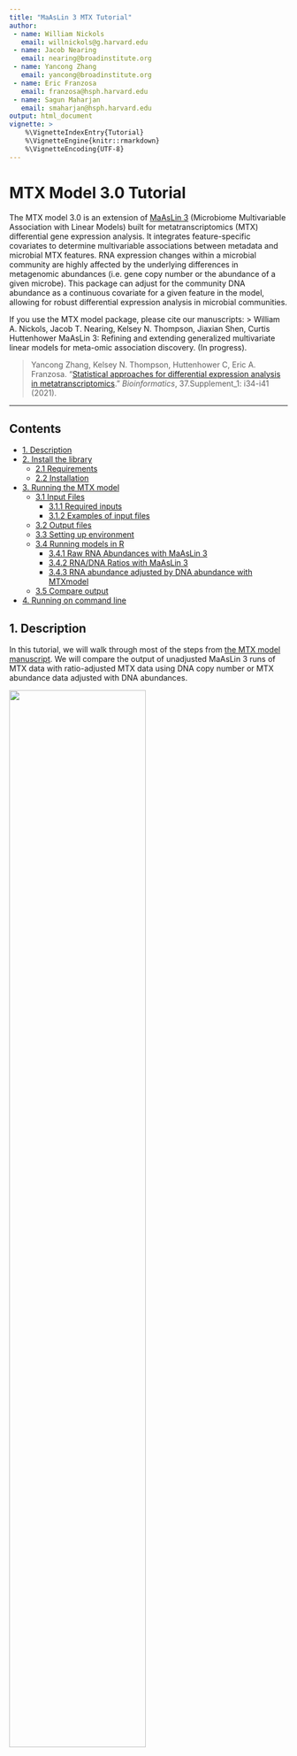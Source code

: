 ```yaml
---
title: "MaAsLin 3 MTX Tutorial"
author:
 - name: William Nickols
   email: willnickols@g.harvard.edu
 - name: Jacob Nearing
   email: nearing@broadinstitute.org
 - name: Yancong Zhang
   email: yancong@broadinstitute.org
 - name: Eric Franzosa
   email: franzosa@hsph.harvard.edu
 - name: Sagun Maharjan
   email: smaharjan@hsph.harvard.edu
output: html_document
vignette: >
    %\VignetteIndexEntry{Tutorial}
    %\VignetteEngine{knitr::rmarkdown}
    %\VignetteEncoding{UTF-8}
---
```


# MTX Model 3.0 Tutorial #

The MTX model 3.0 is an extension of [MaAsLin 3](http://huttenhower.sph.harvard.edu/maaslin3) (Microbiome Multivariable Association with Linear Models) built for metatranscriptomics (MTX) differential gene expression analysis. It integrates feature-specific covariates to determine multivariable associations between metadata and microbial MTX features. RNA expression changes within a microbial community are highly affected by the underlying differences in metagenomic abundances (i.e. gene copy number or the abundance of a given microbe). This package can adjust for the community DNA abundance as a continuous covariate for a given feature in the model, allowing for robust differential expression analysis in microbial communities. 

If you use the MTX model package, please cite our manuscripts:
> William A. Nickols, Jacob T. Nearing, Kelsey N. Thompson, Jiaxian Shen, Curtis Huttenhower 
MaAsLin 3: Refining and extending generalized multivariate linear models for meta-omic association discovery. (In progress).

> Yancong Zhang, Kelsey N. Thompson, Huttenhower C, Eric A. Franzosa. "[Statistical approaches for differential expression analysis in metatranscriptomics](https://academic.oup.com/bioinformatics/article/37/Supplement_1/i34/6319701)." *Bioinformatics*, 37.Supplement_1: i34-i41 (2021).

--------------------------------------------

## Contents ##
* [1. Description](#1-description)
* [2. Install the library](#2-install-the-library)
    * [2.1 Requirements](#21-requirements)
    * [2.2 Installation](#22-installation)
* [3. Running the MTX model](#3-running-the-mtx-model)
    * [3.1 Input Files](#31-input-files)
         * [3.1.1 Required inputs](#311-required-inputs)
         * [3.1.2 Examples of input files](#312-examples-of-input-files)
    * [3.2 Output files](#32-output-files)
    * [3.3 Setting up environment](#33-setting-up-environment)
    * [3.4 Running models in R](#34-running-models-in-R)
    	* [3.4.1 Raw RNA Abundances with MaAsLin 3](#341-raw-rna-abundances-with-maaslin-3)
    	* [3.4.2 RNA/DNA Ratios with MaAsLin 3](#342-rna-dna-ratios-with-maaslin-3)
    	* [3.4.3 RNA abundance adjusted by DNA abundance with MTXmodel](#343-rna-abundance-adjusted-by-dna-abundance-with-mtxmodel)
    * [3.5 Compare output](#35-compare-output)
* [4. Running on command line](#4-running-on-command-line)

## 1. Description

In this tutorial, we will walk through most of the steps from [the MTX model manuscript](https://academic.oup.com/bioinformatics/article/37/Supplement_1/i34/6319701). We will compare the output of unadjusted MaAsLin 3 runs of MTX data with ratio-adjusted MTX data using DNA copy number or MTX abundance data adjusted with DNA abundances. 

<img src="https://github.com/biobakery/biobakery/blob/master/images/Figure_MTXmodel.png" width="70%" />

# 2. Install the library 

## 2.1 Requirements

The latest development version of MaAsLin 3 can be installed from GitHub using the `devtools` package. For MaAsLin 3 to install, you will need R >= 4.3. If your version is older than that, please refer to section [Installing R for the first time](https://github.com/biobakery/biobakery/wiki/maaslin3#1-installing-r) from the MaAsLin 3 tutorial to download the latest R.

```r
# Install devtools if not present
if (!require('devtools', character.only = TRUE)) {
  install.packages('devtools')
}

# Install MaAsLin 3
library("devtools")
install_github("biobakery/MaAsLin3")
```

```r
for (lib in c('maaslin3', 'dplyr', 'ggplot2', 'knitr', 'kableExtra')) {
    suppressPackageStartupMessages(require(lib, character.only = TRUE))
}
```

# 3. Running the MTX model

The MTX model can be run from the command line or as an R function. Both methods require the same arguments, have the same options, and use the same default settings.

## 3.1 Input Files

### 3.1.1 Required inputs
The MTX model requires three input files:

1. A feature table of RNA abundances - we generated this with [HUMAnN 2](https://huttenhower.sph.harvard.edu/humann2/)
    * Formatted with features as columns and samples as rows.
    * The transposition of this format is also okay.
    * Possible features in this file include RNA abundance of genes, enzymes, or pathways.
    * This can be a filepath to a tab-delimited file.
2. Covariate DNA data of features file
    * Formatted with features as columns and samples as rows.
    * The transposition of this format is also okay.
    * Possible data in this file include DNA abundance of genes, enzymes, or pathways.
    * This can be a filepath to a tab-delimited file.
3. Metadata file
    * Formatted with features as columns and samples as rows.
    * The transposition of this format is also okay.
    * Possible metadata in this file include pH, disease status, or age.
    * This can be a filepath to a tab-delimited file.

The data file can contain samples not included in the metadata file (as true for the reverse case of more samples in the metadata). For both cases, those samples that are not included in both files will be removed prior to model construction. Additionally, The sample order within the files does not need to match as MaAsLin 3 will double check this for us.

### 3.1.2 Examples of input files

Example input files can be found in the ``inst/extdata`` folder of the MaAsLin 3 source. The files provided were generated from the HMP2 data which can be downloaded from https://ibdmdb.org/.

``HMP2_pwyRNA.tsv``: is a tab-delimited file with pathways as columns and samples as rows. It is a subset of the pathway file so it just includes the pathway RNA abundances for all samples.

``HMP2_pwyDNA.tsv``: is a tab-delimited file with pathways as columns and samples as rows. It is a subset of the pathway file so it just includes the pathway DNA abundances for all samples.

``HMP2_pwy.RNA_DNA_ratio.tsv``: is a tab-delimited file with pathways as columns and samples as rows. It is a subset of the pathway file so it just includes the pathway RNA abundances for all samples and it has been normalized as a ratio of the underlying (matched) DNA abundances. 

``HMP2_metadata.tsv``: is a tab-delimited file with samples as rows and metadata as columns. It is a subset of the metadata file that just includes some of the fields.

```R
### RNA abundances
input_data <- system.file(
  'extdata','HMP2_pwyRNA.tsv', package="maaslin3")

df_input_data = read.table(file = input_data,
                           header = TRUE,
                           sep = "\t", 
                           row.names = 1,
                           stringsAsFactors = FALSE)
df_input_data[1:5, 1:5]

# RNA/DNA ratio data 
input_dataratio <- system.file(
 'extdata','HMP2_pwy.RNA_DNA_ratio.tsv', package="maaslin3")
df_input_dataratio = read.table(file = input_dataratio,
                                header = TRUE,
                                sep = "\t", 
                                row.names = 1,
                                stringsAsFactors = FALSE)
df_input_dataratio[1:5, 1:5]

# Metadata from the HMP2
input_metadata <-system.file(
  'extdata','HMP2_metadata.tsv', package="maaslin3")
df_input_metadata = read.table(file             = input_metadata,
                               header           = TRUE,
                               sep              = "\t", 
                               row.names        = 1,
                               stringsAsFactors = FALSE)
df_input_metadata[1:5, 1:5]

# DNA data 
input_dnadata <- system.file(
  'extdata','HMP2_pwyDNA.tsv', package="maaslin3")
df_input_dnadata = read.table(file             = input_dnadata,
                               header           = TRUE,
                               sep              = "\t", 
                               row.names        = 1,
                               stringsAsFactors = FALSE)
df_input_dnadata[1:5, 1:5]
```

## 3.2 Output files

The MTX model generates the same types of output files with MaAsLin 3: data and visualization. See more details in the [MaAsLin 3 manual](https://github.com/biobakery/Maaslin3?tab=readme-ov-file#output-files). For this tutorial, we also will run two models using `maaslin3` instead of the wrapper. 

## 3.3 Setting up the environment

Next, we are going to run the model in three different ways: 
  1. The raw RNA abundances from HUMAnN with MaAsLin 2
  2. The RNA/DNA ratios - which were created using a helper script from HUMAnN on paired MGX/MTX data with MaAsLin 2
  3. Using the MTXmodel library to further adjust the raw RNA abundance by the underlying DNA abundances

## 3.4 Running models in R
### 3.4.1 Raw RNA Abundances with MaAsLin 2

In this first example run on MTX data, we will run MaAsLin 2 on the RNA pathway abundances as characterized by HUMAnN 2 but not normalized by the matched DNA of these samples.  

```r
library(Maaslin2)
fit_rna <- Maaslin2(
  df_input_data, df_input_metadata, 'demo_output_rna', transform = "LOG",
  fixed_effects = c('diagnosis', 'dysbiosisnonIBD','dysbiosisUC','dysbiosisCD', 'antibiotics', 'age'),
  random_effects = c('site', 'subject'),
  reference = "diagnosis,nonIBD",
  normalization = 'NONE',
  standardize = FALSE
)
```
<img src="https://github.com/biobakery/biobakery/blob/master/images/heatmap_rawRNA.png" width="60%" />


### 3.4.2 RNA/DNA Ratios with MaAsLin 2 
Next, we will run the same model changing the input to the RNA/DNA ratio `data.frame`. 

```r
fit_rna_ratio <- Maaslin2(
  df_input_dataratio, df_input_metadata, 'demo_output_rna_ratio', transform = "LOG",
  fixed_effects = c('diagnosis', 'dysbiosisnonIBD','dysbiosisUC','dysbiosisCD', 'antibiotics', 'age'),
  random_effects = c('site', 'subject'),
  reference = "diagnosis,nonIBD",
  normalization = 'NONE',
  standardize = FALSE
)
```
<img src="https://github.com/biobakery/biobakery/blob/master/images/heatmap_rna_ratio.png" width="60%" />

Finally, we run the MTXmodel. Here we will switch the `input_data` back to the raw RNA abundance file (CPM normalized), and add a flag for the DNA abundance file, `input_dnadata = input_dnadata`, which will add the covariate of the DNA abundance to the linear model as it runs within MaAsLin 2. The other MTXmodel specific flag is `--rna_dna_flt=lenient` which applies different levels of filtering for the zeros in the data. This flag can be tuned depending on how zero-inflated your data is,  the default is lenient which filters out any features that are absent in either the DNA or the RNA (must have at least one sample with some abundance in the RNA and DNA).  

### 3.4.3 RNA abundance adjusted by DNA abundance with MTXmodel

```r
library(MTXmodel)
fit_rna_dna <- MTXmodel(
  df_input_data, df_input_metadata, 'demo_output_rna_dna', transform = "LOG",
  fixed_effects = c('diagnosis', 'dysbiosisnonIBD','dysbiosisUC','dysbiosisCD', 'antibiotics', 'age'),
  random_effects = c('site', 'subject'),
  reference = "diagnosis,nonIBD",
  normalization = 'NONE',
  standardize = FALSE,
  input_dnadata = df_input_dnadata
)
```
<img src="https://github.com/biobakery/biobakery/blob/master/images/heatmap_rna_dna.png" width="60%" />


## 3.5 Compare output

Finally, let's use some simple R scripts to compare the results from each model:

First, we will just look at the raw counts of features associated with the CD term in the diagnosis variable. To do this we will use the base R function ``subset`` to subset the results to just the ones from the diagnosis comparisons and ``table`` to count the number of pathways that were associated with UC/CD in each model. 

```r
#compare the raw counts of features associated with CD
results_rna = subset(fit_rna$results, metadata == "diagnosis")
table(results_rna$value)
#CD/UC = 186

results_rna_ratio = subset(fit_rna_ratio$results, metadata == "diagnosis")
table(results_rna_ratio$value)
#CD/UC = 37

results_rna_dna = subset(fit_rna_dna$results, metadata == "diagnosis")
table(results_rna_dna$value)
#CD/UC = 178
```
As you can tell, this number was highly dependent on the model, with most results coming from the raw RNA abundances through MaAsLin and the least results from the RNA/DNA ratio data once again with the MaAsLin function. 

Next, let's look at which (if any) features overlapped between the models. We can do this with the `intersect` call in R:

```r
# features called by the RNA/DNA ratios compared to the Raw RNA abundances 
intersect(results_rna_ratio$feature, results_rna$feature) # 37 features overlapped 

# features called by the Raw RNA abundances compared to the RNA abundances adjusted by the DNA abundances 
intersect(results_rna$feature, results_rna_dna$feature) #178 features overlapped between the models

# features called by the RNA/DNA ratios compared to the RNA abundances adjusted by the DNA abundances 
intersect(results_rna_ratio$feature, results_rna_dna$feature) # 37 features overlapped 

```

From this, we can see that while the models are calling different total numbers of pathways, the ones that they are calling are overlapping between all the models.  

We can also look at the top pathways that each model called. The MaAsLin results are sorted by FDR-qvalue, so here we can use `head(x, number)` to get the `number` of top rows. 

For the Raw RNA Abundance: 

```r
#compare the raw counts of features associated with CD
head(results_rna$feature, 3)
results_rna$model = "RNA" # create a column that describes the data
```
```
[1] "PWY_5690_TCA_cyc_II"             "PWY_5690_TCA_cyc_II"             "PWY_7199_pyrimidine_dns_salvage"
```

#RNA/DNA ratios 
```r
#compare the raw counts of features associated with CD
head(results_rna_ratio$feature, 3)
results_rna_ratio$model = "RNA/DNA Ratio" # create a column that describes the data
```
```
[[1] "PWY_6700_queuosine_biosyn"   "PWY_6317_galactose_deg_I"    "PWY66_422_D_galactose_deg_V"
```

#MTXmodel
```r
#compare the raw counts of features associated with CD
head(results_rna_dna$feature, 3)
results_rna_dna$model = "RNA adjusted by DNA" # create a column that describes the data
list = unique(results_rna_dna$feature)[c(1:10)] # select the top pathway results for the next step
```
```
[1] "PWY_3841_folate_transformations_II"             "X1CMET2_PWY_N10_formyl_tetrahydrofolate_biosyn" "PWY_3841_folate_transformations_II"  
```

Finally, let's plot the top results in the MTX_model, across all the models. Here we first create one object that includes all the results, then subset it to the list we created above which is the top 10 pathways in the MTXmodel results. 

```r
library(ggplot2)
results = rbind(results_rna, results_rna_dna, results_rna_ratio) # create one object from the results 
results = results[results$feature %in% list, ] # subset to just the top features in the MTXmodel
ggplot(results, aes(x = coef, y = feature, color = model)) + geom_point(aes(shape = value)) + theme_classic()
ggsave("model_comparison.png", height = 5, width = 8) # save the plot to the working directory 
```
<img src="https://github.com/biobakery/biobakery/blob/master/images/model_comparisons.png" width="70%" />

Here, you can tell that model choice does matter quite a bit on the effect size. So even if the models are calling the same features the underlying effect size does vary. 

# 4. Running on the command line

``$ MTXmodel.R inst/extdata/HMP2_pwyRNA.tsv inst/extdata/HMP2_metadata.tsv demo_output --min_abundance 0 --min_prevalence 0.0 --max_significance 0.25 --min_variance 0.0 --correction BH --standardize TRUE --normalization NONE --transform LOG --analysis_method LM --cores 1 --fixed_effects diagnosis,dysbiosisCD,dysbiosisUC,dysbiosisnonIBD,antibiotics,age --random_effects subject,site --plot_heatmap FALSE --plot_scatter FALSE --reference diagnosis,nonIBD --rna_dna_flt semi_strict --input_dnadata inst/extdata/HMP2_pwyDNA.tsv
``

* Make sure to provide the full path to the MTXmodel executable (i.e., ./R/MTXmodel.R).
* In the demo command:
    * ``HMP2_pwyRNA.tsv`` is the path to your MTX-feature data file
    * ``HMP2_pwyDNA.tsv`` is the path to your paired MGX-feature data file
    * ``HMP2_metadata.tsv`` is the path to your metadata file
    * ``demo_output`` is the path to the folder to write the output